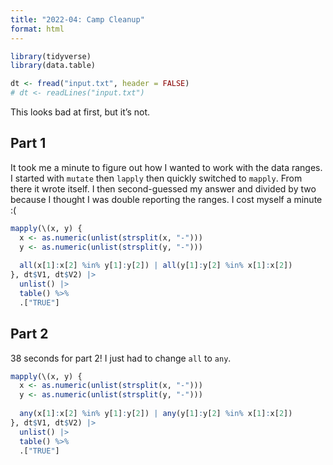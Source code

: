 ```yaml
---
title: "2022-04: Camp Cleanup"
format: html
---
```


```r
library(tidyverse)
library(data.table)
```

```r
dt <- fread("input.txt", header = FALSE)
# dt <- readLines("input.txt")
```

This looks bad at first, but it's not.

## Part 1

It took me a minute to figure out how I wanted to work with the data ranges. I started with `mutate` then `lapply` then quickly switched to `mapply`. From there it wrote itself. I then second-guessed my answer and divided by two because I thought I was double reporting the ranges. I cost myself a minute :(

```r
mapply(\(x, y) {
  x <- as.numeric(unlist(strsplit(x, "-")))
  y <- as.numeric(unlist(strsplit(y, "-")))
  
  all(x[1]:x[2] %in% y[1]:y[2]) | all(y[1]:y[2] %in% x[1]:x[2])
}, dt$V1, dt$V2) |>
  unlist() |>
  table() %>%
  .["TRUE"]
```

## Part 2

38 seconds for part 2! I just had to change `all` to `any`.

```r
mapply(\(x, y) {
  x <- as.numeric(unlist(strsplit(x, "-")))
  y <- as.numeric(unlist(strsplit(y, "-")))
  
  any(x[1]:x[2] %in% y[1]:y[2]) | any(y[1]:y[2] %in% x[1]:x[2])
}, dt$V1, dt$V2) |>
  unlist() |>
  table() %>%
  .["TRUE"]
```


